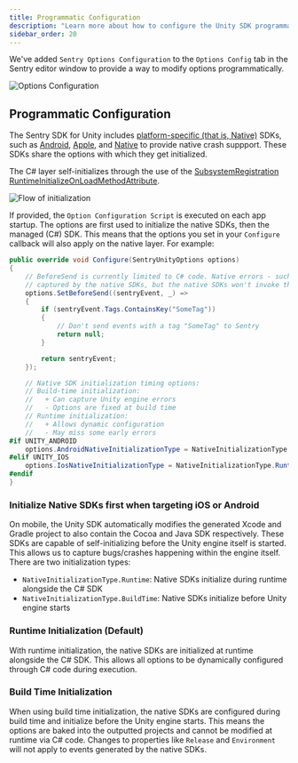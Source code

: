 ```yaml
---
title: Programmatic Configuration
description: "Learn more about how to configure the Unity SDK programmatically."
sidebar_order: 20
---
```


We've added `Sentry Options Configuration` to the `Options Config` tab in the Sentry editor window to provide a way to modify options programmatically.

![Options Configuration](./img/unity-options-configuration.png)

## Programmatic Configuration

The Sentry SDK for Unity includes [platform-specific (that is, Native)](/platforms/unity/native-support/) SDKs, such as [Android](/platforms/android/), [Apple](/platforms/apple/guides/ios/), and [Native](/platforms/native/) to provide native crash suppport. These SDKs share the options with which they get initialized.

The C# layer self-initializes through the use of the [SubsystemRegistration RuntimeInitializeOnLoadMethodAttribute](https://docs.unity3d.com/ScriptReference/RuntimeInitializeLoadType.SubsystemRegistration.html).

![Flow of initialization](./img/initialization-flow.png)

If provided, the `Option Configuration Script` is executed on each app startup. The options are first used to initialize the native SDKs, then the managed (C#) SDK. This means that the options you set in your `Configure` callback will also apply on the native layer. For example:

```csharp
public override void Configure(SentryUnityOptions options)
{
    // BeforeSend is currently limited to C# code. Native errors - such as crashes in C/C++ code - are getting
    // captured by the native SDKs, but the native SDKs won't invoke this callback.
    options.SetBeforeSend((sentryEvent, _) =>
    {
        if (sentryEvent.Tags.ContainsKey("SomeTag"))
        {
            // Don't send events with a tag "SomeTag" to Sentry
            return null;
        }

        return sentryEvent;
    });

    // Native SDK initialization timing options:
    // Build-time initialization:
    //   + Can capture Unity engine errors
    //   - Options are fixed at build time
    // Runtime initialization:
    //   + Allows dynamic configuration
    //   - May miss some early errors
#if UNITY_ANDROID
    options.AndroidNativeInitializationType = NativeInitializationType.Runtime;
#elif UNITY_IOS
    options.IosNativeInitializationType = NativeInitializationType.Runtime;
#endif
}
```

### Initialize Native SDKs first when targeting iOS or Android

On mobile, the Unity SDK automatically modifies the generated Xcode and Gradle project to also contain the Cocoa and Java SDK respectively. These SDKs are capable of self-initializing before the Unity engine itself is started. This allows us to capture bugs/crashes happening within the engine itself.
There are two initialization types:

- `NativeInitializationType.Runtime`: Native SDKs initialize during runtime alongside the C# SDK
- `NativeInitializationType.BuildTime`: Native SDKs initialize before Unity engine starts

### Runtime Initialization (Default)
With runtime initialization, the native SDKs are initialized at runtime alongside the C# SDK. This allows all options to be dynamically configured through C# code during execution.

### Build Time Initialization
When using build time initialization, the native SDKs are configured during build time and initialize before the Unity engine starts. This means the options are baked into the outputted projects and cannot be modified at runtime via C# code. Changes to properties like `Release` and `Environment` will not apply to events generated by the native SDKs.
